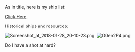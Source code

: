 As in title, here is my ship list: 

[http://kancolle-calc.net/kanmusu_list.html?data=wrLWaxLRsg2Esi1psk2Dsl2Usm2Gsn2Iso1isp1ys013s12Hs21ks31jtD2ZtE0wtF2BtQ13tU2FtV2DtW14ti2Atj2Itk2Ftl1yto2Htp2Dtw1mtx1wwrctebdtebeNmLedhbgNkbgdhbg9kLhNmbhdEwuG12uQ2BuR2IuS2VuW14uX0puY03sQHWaxAtlLED2UsRDZexEdl7EU2FsRbXKxINNLEk2FsSXYTCsSbYixJ9h7Eo1ksTLVKxM9Q7E112sUPZCxU9lrFU1ksVXVSxYtN7Fp1EsXTSixgdeLGC01sYPWixhNUMGxhtJLGR2EszLYC0BNWbQJ1HtBDUi0E9KLQl1GtDnYK0QdcrRD1BtEXVK0UdVLRX1FtFnXm0YNQLR10ltHnTa0gdSbSR1htJLWS0k9VLUY1ItSXUe1MdRLUy1n Click Here].

Historical ships and resources:

[[File:Screenshot_at_2018-01-28_20-10-23.png|thumb]] 
[[File:O0en2P4.png|thumb]]

<span style="font-weight:400;">Do I have a shot at hard?</span><ac_metadata title="100-slotter reporting in."> </ac_metadata>